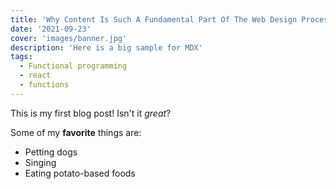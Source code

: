 ```yaml
---
title: 'Why Content Is Such A Fundamental Part Of The Web Design Process'
date: '2021-09-23'
cover: 'images/banner.jpg'
description: 'Here is a big sample for MDX'
tags:
  - Functional programming
  - react
  - functions
---
```


This is my first blog post! Isn't it _great_?

Some of my **favorite** things are:

- Petting dogs
- Singing
- Eating potato-based foods
